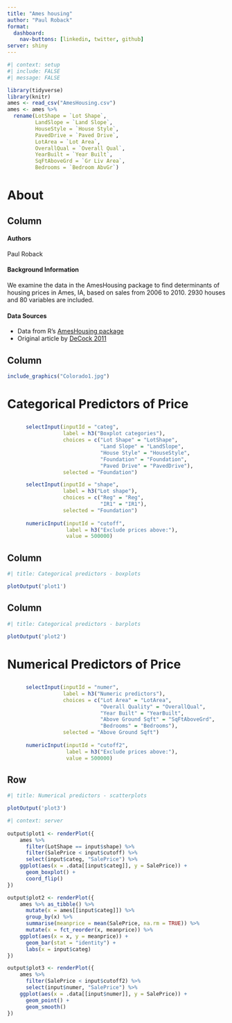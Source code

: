 ```yaml
--- 
title: "Ames housing"
author: "Paul Roback"
format: 
  dashboard:
    nav-buttons: [linkedin, twitter, github]
server: shiny
---
```


```r
#| context: setup
#| include: FALSE
#| message: FALSE

library(tidyverse) 
library(knitr)
ames <- read_csv("AmesHousing.csv")
ames <- ames %>%
  rename(LotShape = `Lot Shape`,
         LandSlope = `Land Slope`,
         HouseStyle = `House Style`,
         PavedDrive = `Paved Drive`,
         LotArea = `Lot Area`,
         OverallQual = `Overall Qual`,
         YearBuilt = `Year Built`,
         SqFtAboveGrd = `Gr Liv Area`,
         Bedrooms = `Bedroom AbvGr`)
```

# About {orientation="columns" scrolling="true"}

## Column {width="67%"}

#### Authors

Paul Roback

#### Background Information

We examine the data in the AmesHousing package to find determinants of housing prices in Ames, IA, based on sales from 2006 to 2010.  2930 houses and 80 variables are included.

#### Data Sources

+ Data from R's [AmesHousing package](https://cran.r-project.org/web/packages/AmesHousing/AmesHousing.pdf) 
+ Original article by [DeCock 2011](http://jse.amstat.org/v19n3/decock.pdf)


## Column {width="33%"}

```r
include_graphics("Colorado1.jpg") 
```


# Categorical Predictors of Price

## {.sidebar}

```r
      selectInput(inputId = "categ",
                  label = h3("Boxplot categories"),
                  choices = c("Lot Shape" = "LotShape", 
                              "Land Slope" = "LandSlope", 
                              "House Style" = "HouseStyle", 
                              "Foundation" = "Foundation", 
                              "Paved Drive" = "PavedDrive"),
                  selected = "Foundation")

      selectInput(inputId = "shape",
                  label = h3("Lot shape"),
                  choices = c("Reg" = "Reg", 
                              "IR1" = "IR1"),
                  selected = "Foundation")
      
      numericInput(inputId = "cutoff", 
                   label = h3("Exclude prices above:"), 
                   value = 500000)
```

## Column 

```r
#| title: Categorical predictors - boxplots

plotOutput('plot1')

```

## Column 

```r
#| title: Categorical predictors - barplots

plotOutput('plot2')

```


# Numerical Predictors of Price

## {.sidebar}

```r
      selectInput(inputId = "numer",
                  label = h3("Numeric predictors"),
                  choices = c("Lot Area" = "LotArea", 
                              "Overall Quality" = "OverallQual", 
                              "Year Built" = "YearBuilt", 
                              "Above Ground Sqft" = "SqFtAboveGrd", 
                              "Bedrooms" = "Bedrooms"),
                  selected = "Above Ground Sqft")
      
      numericInput(inputId = "cutoff2", 
                   label = h3("Exclude prices above:"), 
                   value = 500000)
```

## Row

```r
#| title: Numerical predictors - scatterplots

plotOutput('plot3')

```


```r
#| context: server
 
output$plot1 <- renderPlot({
    ames %>%
      filter(LotShape == input$shape) %>%
      filter(SalePrice < input$cutoff) %>%
      select(input$categ, "SalePrice") %>%
    ggplot(aes(x = .data[[input$categ]], y = SalePrice)) +
      geom_boxplot() +
      coord_flip() 
})

output$plot2 <- renderPlot({
    ames %>% as_tibble() %>%
      mutate(x = ames[[input$categ]]) %>%
      group_by(x) %>%
      summarise(meanprice = mean(SalePrice, na.rm = TRUE)) %>%
      mutate(x = fct_reorder(x, meanprice)) %>%
    ggplot(aes(x = x, y = meanprice)) +
      geom_bar(stat = "identity") +
      labs(x = input$categ)
})

output$plot3 <- renderPlot({
    ames %>%
      filter(SalePrice < input$cutoff2) %>%
      select(input$numer, "SalePrice") %>%
    ggplot(aes(x = .data[[input$numer]], y = SalePrice)) +
      geom_point() +
      geom_smooth() 
})
```
